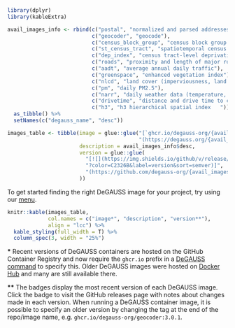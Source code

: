 &nbsp;

```r
library(dplyr)
library(kableExtra)

avail_images_info <- rbind(c("postal", "normalized and parsed addresses"),
                           c("geocoder", "geocode"),
                           c("census_block_group", "census block group and tract"),
                           c("st_census_tract", "spatiotemporal census tract 1970 - 2020"),
                           c("dep_index", "census tract-level deprivation index"),
                           c("roads", "proximity and length of major roads"),
                           c("aadt", "average annual daily traffic"),
                           c("greenspace", "enhanced vegetation index"),
                           c("nlcd", "land cover (imperviousness, land use, greenness)"),
                           c("pm", "daily PM2.5"),
                           c("narr", "daily weather data (temperature, humidity, etc)"),
                           c("drivetime", "distance and drive time to care sites"),
                           c("h3", "h3 hierarchical spatial index	")) %>%
  as_tibble() %>%
  setNames(c("degauss_name", "desc"))

images_table <- tibble(image = glue::glue("[`ghcr.io/degauss-org/{avail_images_info$degauss_name}`]",
                                          "(https://degauss.org/{avail_images_info$degauss_name})"),
                       description = avail_images_info$desc,
                       version = glue::glue(
                         "[![](https://img.shields.io/github/v/release/degauss-org/{avail_images_info$degauss_name}",
                         "?color=C2326B&label=version&sort=semver)]",
                         "(https://github.com/degauss-org/{avail_images_info$degauss_name}/releases)"
                       ))
```


To get started finding the right DeGAUSS image for your project, try using our [menu](http://app.degauss.org/menu/).

```r
knitr::kable(images_table, 
             col.names = c("image*", "description", "version**"),
             align = "lcc") %>%
  kable_styling(full_width = T) %>%
  column_spec(3, width = "25%")
```

**\*** Recent versions of DeGAUSS containers are hosted on the GitHub Container Registry and now require the `ghcr.io` prefix in a [DeGAUSS command](using_degauss.html#DeGAUSS_Commands) to specify this. Older DeGAUSS images were hosted on [Docker Hub](https://hub.docker.com/u/degauss) and many are still available there. 

**\*\*** The badges display the most recent version of each DeGAUSS image. Click the badge to visit the GitHub releases page with notes about changes made in each version. When running a DeGAUSS container image, it is possible to specify an older version by changing the tag at the end of the repo/image name, e.g. `ghcr.io/degauss-org/geocoder:3.0.1`.


